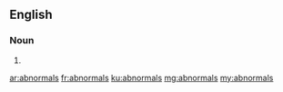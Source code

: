 ==English==

===Noun===
{{head|en}}

# {{plural of|abnormal}}

[[ar:abnormals]]
[[fr:abnormals]]
[[ku:abnormals]]
[[mg:abnormals]]
[[my:abnormals]]